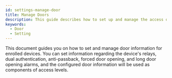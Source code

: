 ```yaml
---
id: settings-manage-door
title: Manage Doors
description: This guide describes how to set up and manage the access door information for the enrolled device.
keywords:
  - Door
  - Setting
---
```


This document guides you on how to set and manage door information for enrolled devices. You can set information regarding the device's relays, dual authentication, anti-passback, forced door opening, and long door opening alarms, and the configured door information will be used as components of access levels.

<DocCardList />
